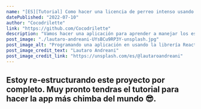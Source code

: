 ```yaml
---
name: "[ES][Tutorial] Como hacer una licencia de perreo intenso usando React y la API indexDB."
datePublished: "2022-07-10"
author: "Cocodrilette"
link: "https://github.com/Cocodrilette"
description: "Vamos hacer una aplicación para aprender a manejar los estados de componentes en React, renderizado condicional, routing y CSS. Además vamos a usar la API IndexDB, para proveer a nuestra aplicación con datos persistentes y relacionado exclusivamento con el dispositivo del usuario. Tambíen vamos aprender a cómo generar códigos QR a partir de una URL provista por el usuario usando Javascript. Empecemos."
post_image: "./lautaro-andreani-UYsBCu9RP3Y-unsplash.jpg"
post_image_alt: "Programando una aplicación en usando la librería React"
post_image_credit_text: "Lautaro Andreani"
post_image_credit_link: "https://unsplash.com/es/@lautaroandreani"
---
```

## Estoy re-estructurando este proyecto por completo. Muy pronto tendras el tutorial para hacer la app más chimba del mundo 😎.